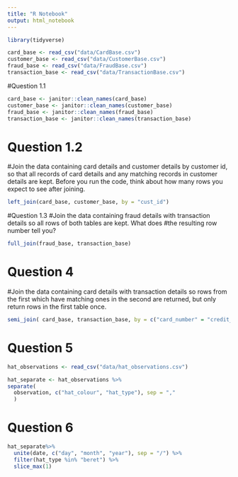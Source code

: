 ```yaml
---
title: "R Notebook"
output: html_notebook
---
```


```r
library(tidyverse)
```

```r
card_base <- read_csv("data/CardBase.csv")
customer_base <- read_csv("data/CustomerBase.csv")
fraud_base <- read_csv("data/FraudBase.csv")
transaction_base <- read_csv("data/TransactionBase.csv")
```


#Question 1.1
```r
card_base <- janitor::clean_names(card_base)
customer_base <- janitor::clean_names(customer_base)
fraud_base <- janitor::clean_names(fraud_base)
transaction_base <- janitor::clean_names(transaction_base)
```


# Question 1.2
#Join the data containing card details and customer details by customer id, so that all records of card details and any matching records in customer details are kept. Before you run the code, think about how many rows you expect to see after joining.

```r
left_join(card_base, customer_base, by = "cust_id")
```


#Question 1.3
#Join the data containing fraud details with transaction details so all rows of both tables are kept. What does #the resulting row number tell you?

```r
full_join(fraud_base, transaction_base)
```

# Question 4
#Join the data containing card details with transaction details so rows from the first which have matching ones in the second are returned, but only return rows in the first table once.

```r
semi_join( card_base, transaction_base, by = c("card_number" = "credit_card_id"))
```

# Question 5

```r
hat_observations <- read_csv("data/hat_observations.csv")

hat_separate <- hat_observations %>%
separate(
  observation, c("hat_colour", "hat_type"), sep = ","
  )
```

# Question 6

```r
hat_separate%>%
  unite(date, c("day", "month", "year"), sep = "/") %>%
  filter(hat_type %in% "beret") %>%
  slice_max(1)
```




